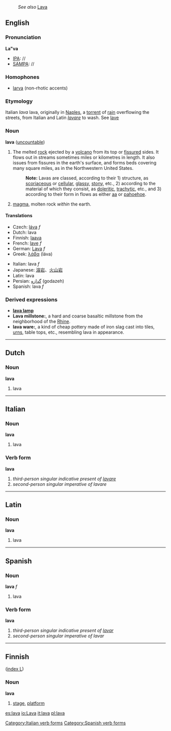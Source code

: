 {{wikipedia}}
:''See also'' [[Lava]]
==English==
===Pronunciation===
'''La"va'''
*[[IPA]]: //
*[[SAMPA]]: //
===Homophones===
*[[larva]] (non-rhotic accents)
===Etymology===
Italian ''lava'' lava, originally in [[Naples]], a [[torrent]] of [[rain]] overflowing the streets, from Italian and Latin ''[[lavare]]'' to wash. See [[lave]]
===Noun===
'''lava''' ([[uncountable]])
#The melted [[rock]] ejected by a [[volcano]] from its top or [[fissure]]d sides. It flows out in streams sometimes miles or kilometres in length. It also issues from fissures in the earth's surface, and forms beds covering many square miles, as in the Northwestern United States.
#:'''Note:''' Lavas are classed, according to their 1) structure, as [[scoriaceous]] or [[cellular]], [[glassy]], [[stony]], etc., 2) according to the material of which they consist, as [[doleritic]], [[trachytic]], etc., and 3) according to their form in flows as either [[aa]] or [[pahoehoe]].
#[[magma]], molten rock ''within'' the earth.

====Translations====
{{top}}
*Czech: [[láva]] ''f''
*Dutch: lava
*Finnish: [[laava]]
*French: [[lave]] ''f''
*German: [[Lava]] ''f''
*Greek: [[λάβα]] (láva)
{{mid}}
*Italian: lava ''f''
*Japanese: [[溶岩]]、[[火山岩]]
*Latin: lava
*Persian: [[گدازه]] (godazeh)
*Spanish: lava ''f''
{{bottom}}

===Derived expressions===
*'''[[lava lamp]]'''
*'''Lava millstone:''', a hard and coarse basaltic millstone from the neighborhood of the [[Rhine]].
*'''lava ware:''', a kind of cheap pottery made of iron slag cast into tiles, [[urn]]s, table tops, etc., resembling lava in appearance.


----

==Dutch==
===Noun===
'''lava'''

# lava

----
==Italian==
===Noun===
'''lava'''

# lava

===Verb form===
'''lava'''

# ''third-person singular indicative present of [[lavare]]''
# ''second-person singular imperative of lavare''
[[Category:Italian verb forms]]

----
==Latin==
===Noun===
'''lava'''

# lava

----
==Spanish==
===Noun===
'''lava''' ''f''

# lava

===Verb form===
'''lava'''

# ''third-person singular indicative present of [[lavar]]''
# ''second-person singular imperative of lavar''
[[Category:Spanish verb forms]]

----

==Finnish==
([[Wiktionary:Finnish_index_l|index L]])
===Noun===
'''lava'''
#[[stage]], [[platform]]

[[es:lava]]
[[io:Lava]]
[[it:lava]]
[[pl:lava]]